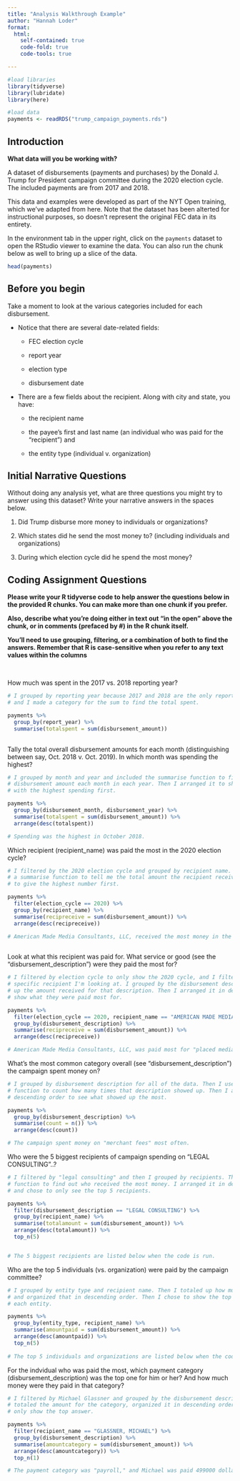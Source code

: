 ```yaml
---
title: "Analysis Walkthrough Example"
author: "Hannah Loder"
format:
  html:
    self-contained: true
    code-fold: true
    code-tools: true

---
```



```r

#load libraries
library(tidyverse)
library(lubridate)
library(here)

#load data
payments <- readRDS("trump_campaign_payments.rds")

```

## Introduction

**What data will you be working with?**

A dataset of disbursements (payments and purchases) by the Donald J. Trump for President campaign committee during the 2020 election cycle. The included payments are from 2017 and 2018.

This data and examples were developed as part of the NYT Open training, which we've adapted from here. Note that the dataset has been alterted for instructional purposes, so doesn't represent the original FEC data in its entirety.

In the environment tab in the upper right, click on the `payments` dataset to open the RStudio viewer to examine the data. You can also run the chunk below as well to bring up a slice of the data.

```r

head(payments)


```

## Before you begin

Take a moment to look at the various categories included for each disbursement.

-   Notice that there are several date-related fields:

    -   FEC election cycle

    -   report year

    -   election type

    -   disbursement date

-   There are a few fields about the recipient. Along with city and state, you have:

    -   the recipient name

    -   the payee's first and last name (an individual who was paid for the "recipient") and

    -   the entity type (individual v. organization)

## Initial Narrative Questions

Without doing any analysis yet, what are three questions you might try to answer using this dataset? Write your narrative answers in the spaces below.

1.  Did Trump disburse more money to individuals or organizations? 

2.  Which states did he send the most money to? (including individuals and organizations)

3.  During which election cycle did he spend the most money? 

## Coding Assignment Questions

**Please write your R tidyverse code to help answer the questions below in the provided R chunks. You can make more than one chunk if you prefer.**

**Also, describe what you're doing either in text out "in the open" above the chunk, or in comments (prefaced by #) in the R chunk itself.**

**You'll need to use grouping, filtering, or a combination of both to find the answers. Remember that R is case-sensitive when you refer to any text values within the columns**

<br>

How much was spent in the 2017 vs. 2018 reporting year?

```r

# I grouped by reporting year because 2017 and 2018 are the only reporting years,
# and I made a category for the sum to find the total spent. 

payments %>% 
  group_by(report_year) %>% 
  summarise(totalspent = sum(disbursement_amount))
  


```

Tally the total overall disbursement amounts for each month (distinguishing between say, Oct. 2018 v. Oct. 2019). In which month was spending the highest?

```r

# I grouped by month and year and included the summarise function to find the total
# disbursement amount each month in each year. Then I arranged it to show the month 
# with the highest spending first. 

payments %>% 
  group_by(disbursement_month, disbursement_year) %>% 
  summarise(totalspent = sum(disbursement_amount)) %>% 
  arrange(desc(totalspent))

# Spending was the highest in October 2018. 

```

Which recipient (recipient_name) was paid the most in the 2020 election cycle?

```r

# I filtered by the 2020 election cycle and grouped by recipient name. Then I created
# a summarise function to tell me the total amount the recipient received. Then I arranged that
# to give the highest number first. 

payments %>% 
  filter(election_cycle == 2020) %>% 
  group_by(recipient_name) %>% 
  summarise(recipreceive = sum(disbursement_amount)) %>% 
  arrange(desc(recipreceive))
  
# American Made Media Consultants, LLC, received the most money in the 2020 election cycle.



```

Look at what this recipient was paid for. What service or good (see the "disbursement_description") were they paid the most for?

```r

# I filtered by election cycle to only show the 2020 cycle, and I filtered by the 
# specific recipient I'm looking at. I grouped by the disbursement description and totaled
# up the amount received for that description. Then I arranged it in descending order to 
# show what they were paid most for. 

payments %>% 
  filter(election_cycle == 2020, recipient_name == "AMERICAN MADE MEDIA CONSULTANTS, LLC") %>% 
  group_by(disbursement_description) %>% 
  summarise(recipreceive = sum(disbursement_amount)) %>% 
  arrange(desc(recipreceive))

# American Made Media Consultants, LLC, was paid most for "placed media".

```

What's the most common category overall (see "disbursement_description") the campaign spent money on?

```r

# I grouped by disbursement description for all of the data. Then I used the summarise 
# function to count how many times that description showed up. Then I arranged it in 
# descending order to see what showed up the most.

payments %>% 
  group_by(disbursement_description) %>% 
  summarise(count = n()) %>% 
  arrange(desc(count))

# The campaign spent money on "merchant fees" most often. 

```

Who were the 5 biggest recipients of campaign spending on "LEGAL CONSULTING"..?

```r

# I filtered by "legal consulting" and then I grouped by recipients. Then I used the sum 
# function to find out who received the most money. I arranged it in descending order
# and chose to only see the top 5 recipients. 

payments %>% 
  filter(disbursement_description == "LEGAL CONSULTING") %>% 
  group_by(recipient_name) %>% 
  summarise(totalamount = sum(disbursement_amount)) %>% 
  arrange(desc(totalamount)) %>% 
  top_n(5)


# The 5 biggest recipients are listed below when the code is run. 

```


Who are the top 5 individuals (vs. organization) were paid by the campaign committee?

```r

# I grouped by entity type and recipient name. Then I totaled up how much they were paid 
# and organized that in descending order. Then I chose to show the top 5 answers for 
# each entity. 

payments %>% 
  group_by(entity_type, recipient_name) %>% 
  summarise(amountpaid = sum(disbursement_amount)) %>% 
  arrange(desc(amountpaid)) %>% 
  top_n(5)
  
# The top 5 individuals and organizations are listed below when the code is run. 

```


For the indvidual who was paid the most, which payment category (disbursement_description) was the top one for him or her? And how much money were they paid in that category?

```r

# I filtered by Michael Glassner and grouped by the disbursement description. Then I 
# totaled the amount for the category, organized it in descending order and chose to
# only show the top answer. 

payments %>% 
  filter(recipient_name == "GLASSNER, MICHAEL") %>% 
  group_by(disbursement_description) %>% 
  summarise(amountcategory = sum(disbursement_amount)) %>% 
  arrange(desc(amountcategory)) %>% 
  top_n(1)

# The payment category was "payroll," and Michael was paid 499000 dollars. 

```
